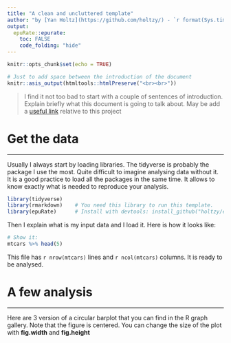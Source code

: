 ```yaml
---
title: "A clean and uncluttered template"
author: "by [Yan Holtz](https://github.com/holtzy/) - `r format(Sys.time(), '%d %B %Y')`"
output:
  epuRate::epurate:
    toc: FALSE
    code_folding: "hide"
---
```


```r
knitr::opts_chunk$set(echo = TRUE)
```
  
```r
# Just to add space between the introduction of the document
knitr::asis_output(htmltools::htmlPreserve("<br><br>"))
```


> I find it not too bad to start with a couple of sentences of introduction. Explain briefly what this document is going to talk about. May be add a [useful link](www.r-graph-gallery.com) relative to this project


# Get the data
***
Usually I always start by loading libraries. The tidyverse is probably the package I use the most. Quite difficult to imagine analysing data without it. It is a good practice to load all the packages in the same time. It allows to know exactly what is needed to reproduce your analysis.
```r
library(tidyverse)
library(rmarkdown)    # You need this library to run this template.
library(epuRate)      # Install with devtools: install_github("holtzy/epuRate", force=TRUE)
```

Then I explain what is my input data and I load it. Here is how it looks like:
```r
# Show it:
mtcars %>% head(5)
```

This file has `r nrow(mtcars)` lines and `r ncol(mtcars)` columns. It is ready to be analysed.





# A few analysis {.tabset .tabset-fade .tabset-pills}
***
Here are 3 version of a circular barplot that you can find in the R graph gallery. Note that the figure is centered. You can change the size of the plot with **fig.width** and **fig.height**  

